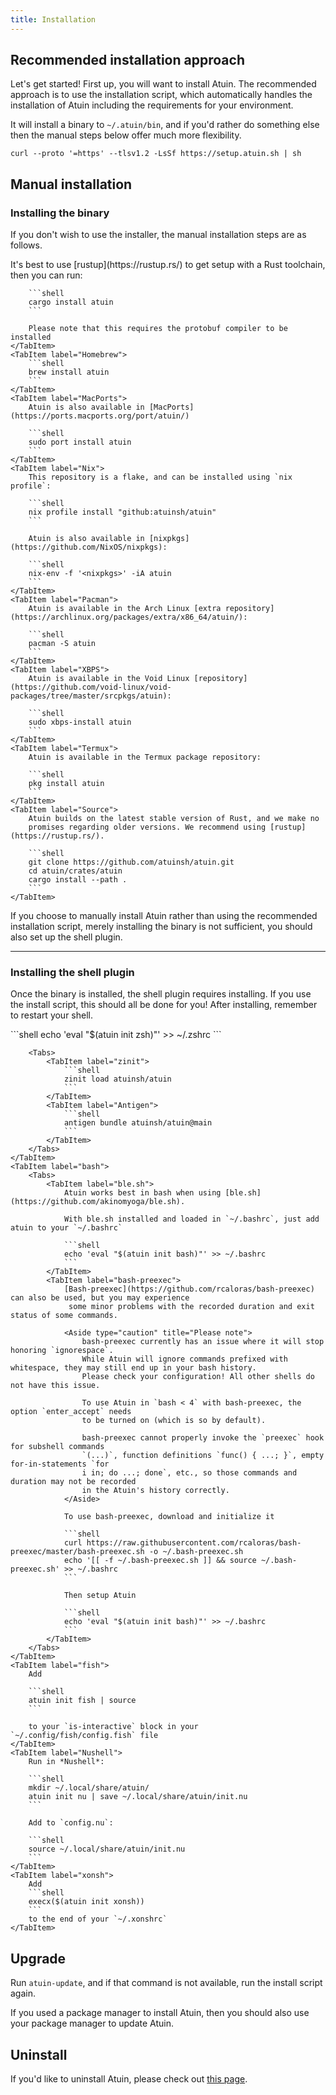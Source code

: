 ```yaml
---
title: Installation
---
```



## Recommended installation approach

Let's get started! First up, you will want to install Atuin. The recommended
approach is to use the installation script, which automatically handles the
installation of Atuin including the requirements for your environment. 


It will install a binary to `~/.atuin/bin`, and if you'd rather do something else 
then the manual steps below offer much more flexibility.

```shell
curl --proto '=https' --tlsv1.2 -LsSf https://setup.atuin.sh | sh
```

<LinkCard
    title="Setup sync"
    description="Move on to the next step, or read on to manually install Atuin instead."
    href="/guide/sync/"
/>

## Manual installation

### Installing the binary

If you don't wish to use the installer, the manual installation steps are as follows.

<Tabs>
    <TabItem label="Cargo">
        It's best to use [rustup](https://rustup.rs/) to get setup with a Rust
        toolchain, then you can run:

        ```shell
        cargo install atuin
        ```

        Please note that this requires the protobuf compiler to be installed
    </TabItem>
    <TabItem label="Homebrew">
        ```shell
        brew install atuin
        ```
    </TabItem>
    <TabItem label="MacPorts">
        Atuin is also available in [MacPorts](https://ports.macports.org/port/atuin/)

        ```shell
        sudo port install atuin
        ```
    </TabItem>
    <TabItem label="Nix">
        This repository is a flake, and can be installed using `nix profile`:

        ```shell
        nix profile install "github:atuinsh/atuin"
        ```

        Atuin is also available in [nixpkgs](https://github.com/NixOS/nixpkgs):

        ```shell
        nix-env -f '<nixpkgs>' -iA atuin
        ```
    </TabItem>
    <TabItem label="Pacman">
        Atuin is available in the Arch Linux [extra repository](https://archlinux.org/packages/extra/x86_64/atuin/):

        ```shell
        pacman -S atuin
        ```
    </TabItem>
    <TabItem label="XBPS">
        Atuin is available in the Void Linux [repository](https://github.com/void-linux/void-packages/tree/master/srcpkgs/atuin):

        ```shell
        sudo xbps-install atuin
        ```
    </TabItem>
    <TabItem label="Termux">
        Atuin is available in the Termux package repository:

        ```shell
        pkg install atuin
        ```
    </TabItem>
    <TabItem label="Source">
        Atuin builds on the latest stable version of Rust, and we make no
        promises regarding older versions. We recommend using [rustup](https://rustup.rs/).

        ```shell
        git clone https://github.com/atuinsh/atuin.git
        cd atuin/crates/atuin
        cargo install --path .
        ```
    </TabItem>
</Tabs>

<Aside type="caution" title="Please be advised">
    If you choose to manually install Atuin rather than using the recommended installation script,
    merely installing the binary is not sufficient, you should also set up the shell plugin.
</Aside>

---

### Installing the shell plugin

Once the binary is installed, the shell plugin requires installing.
If you use the install script, this should all be done for you!
After installing, remember to restart your shell.

<Tabs>
    <TabItem label="zsh">
        ```shell
        echo 'eval "$(atuin init zsh)"' >> ~/.zshrc
        ```

        <Tabs>
            <TabItem label="zinit">
                ```shell
                zinit load atuinsh/atuin
                ```
            </TabItem>
            <TabItem label="Antigen">
                ```shell
                antigen bundle atuinsh/atuin@main
                ```
            </TabItem>
        </Tabs>
    </TabItem>
    <TabItem label="bash">
        <Tabs>
            <TabItem label="ble.sh">
                Atuin works best in bash when using [ble.sh](https://github.com/akinomyoga/ble.sh).

                With ble.sh installed and loaded in `~/.bashrc`, just add atuin to your `~/.bashrc`

                ```shell
                echo 'eval "$(atuin init bash)"' >> ~/.bashrc
                ```
            </TabItem>
            <TabItem label="bash-preexec">
                [Bash-preexec](https://github.com/rcaloras/bash-preexec) can also be used, but you may experience
                 some minor problems with the recorded duration and exit status of some commands.

                <Aside type="caution" title="Please note">
                    bash-preexec currently has an issue where it will stop honoring `ignorespace`.
                    While Atuin will ignore commands prefixed with whitespace, they may still end up in your bash history.
                    Please check your configuration! All other shells do not have this issue.

                    To use Atuin in `bash < 4` with bash-preexec, the option `enter_accept` needs
                    to be turned on (which is so by default).

                    bash-preexec cannot properly invoke the `preexec` hook for subshell commands
                    `(...)`, function definitions `func() { ...; }`, empty for-in-statements `for
                    i in; do ...; done`, etc., so those commands and duration may not be recorded
                    in the Atuin's history correctly.
                </Aside>

                To use bash-preexec, download and initialize it

                ```shell
                curl https://raw.githubusercontent.com/rcaloras/bash-preexec/master/bash-preexec.sh -o ~/.bash-preexec.sh
                echo '[[ -f ~/.bash-preexec.sh ]] && source ~/.bash-preexec.sh' >> ~/.bashrc
                ```

                Then setup Atuin

                ```shell
                echo 'eval "$(atuin init bash)"' >> ~/.bashrc
                ```
            </TabItem>
        </Tabs>
    </TabItem>
    <TabItem label="fish">
        Add

        ```shell
        atuin init fish | source
        ```

        to your `is-interactive` block in your `~/.config/fish/config.fish` file
    </TabItem>
    <TabItem label="Nushell">
        Run in *Nushell*:

        ```shell
        mkdir ~/.local/share/atuin/
        atuin init nu | save ~/.local/share/atuin/init.nu
        ```

        Add to `config.nu`:

        ```shell
        source ~/.local/share/atuin/init.nu
        ```
    </TabItem>
    <TabItem label="xonsh">
        Add
        ```shell
        execx($(atuin init xonsh))
        ```
        to the end of your `~/.xonshrc`
    </TabItem>
</Tabs>

## Upgrade

Run `atuin-update`, and if that command is not available, run the install script again.

If you used a package manager to install Atuin, then you should also use your package manager to update Atuin.

## Uninstall

If you'd like to uninstall Atuin, please check out [this page](https://docs.atuin.sh/uninstall/).

